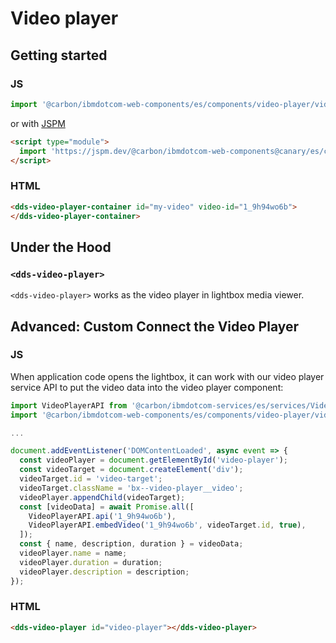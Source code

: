 
# Video player

## Getting started

### JS

```javascript
import '@carbon/ibmdotcom-web-components/es/components/video-player/video-player-container';
```

or with [JSPM](https://jspm.org)

```html
<script type="module">
  import 'https://jspm.dev/@carbon/ibmdotcom-web-components@canary/es/components/video-player/video-player-container.js';
</script>
```

### HTML

```html
<dds-video-player-container id="my-video" video-id="1_9h94wo6b">
</dds-video-player-container>
```

## Under the Hood

### `<dds-video-player>`

`<dds-video-player>` works as the video player in lightbox media viewer.

<Props of="dds-video-player" />

## Advanced: Custom Connect the Video Player

### JS

When application code opens the lightbox, it can work with our video player service API to put the video data into the video player component:

```javascript
import VideoPlayerAPI from '@carbon/ibmdotcom-services/es/services/VideoPlayer/VideoPlayer.js';
import '@carbon/ibmdotcom-web-components/es/components/video-player/video-player.js';

...

document.addEventListener('DOMContentLoaded', async event => {
  const videoPlayer = document.getElementById('video-player');
  const videoTarget = document.createElement('div');
  videoTarget.id = 'video-target';
  videoTarget.className = 'bx--video-player__video';
  videoPlayer.appendChild(videoTarget);
  const [videoData] = await Promise.all([
    VideoPlayerAPI.api('1_9h94wo6b'),
    VideoPlayerAPI.embedVideo('1_9h94wo6b', videoTarget.id, true),
  ]);
  const { name, description, duration } = videoData;
  videoPlayer.name = name;
  videoPlayer.duration = duration;
  videoPlayer.description = description;
});
```

### HTML

```html
<dds-video-player id="video-player"></dds-video-player>
```

<Description markdown={contributing} />
